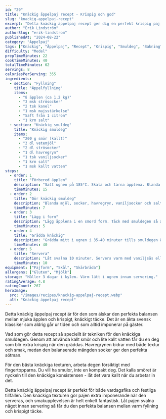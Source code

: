 ```yaml
---
id: "29"
title: "Knäckig äppelpaj recept - Krispig och god"
slug: "knackig-appelpaj-recept"
excerpt: "Detta knäckig äppelpaj recept ger dig en perfekt krispig paj. En svensk klassiker med extra crunch!"
author: "Erik Lindström"
authorSlug: "erik-lindstrom"
publishedAt: "2024-08-22"
category: "Äppelpaj"
tags: ["Knäckig", "Äppelpaj", "Recept", "Krispig", "Smuldeg", "Bakning"]
difficulty: "Medel"
prepTimeMinutes: 22
cookTimeMinutes: 40
totalTimeMinutes: 62
servings: 8
caloriesPerServing: 355
ingredients:
  - section: "Fyllning"
    title: "Äppelfyllning"
    items:
      - "8 äpplen (ca 1,2 kg)"
      - "3 msk strösocker"
      - "2 tsk kanel"
      - "1 msk majsstärkelse"
      - "Saft från 1 citron"
      - "1 krm salt"
  - section: "Knäckig smuldeg"
    title: "Knäckig smuldeg"
    items:
      - "200 g smör (kallt)"
      - "3 dl vetemjöl"
      - "2 dl strösocker"
      - "1 dl havregryn"
      - "1 tsk vaniljsocker"
      - "1 krm salt"
      - "1 msk kallt vatten"
steps:
  - order: 1
    title: "Förbered äpplen"
    description: "Sätt ugnen på 185°C. Skala och tärna äpplena. Blanda med socker, kanel, majsstärkelse, citronsaft och salt."
    timeMinutes: 15
  - order: 2
    title: "Gör knäckig smuldeg"
    description: "Blanda mjöl, socker, havregryn, vaniljsocker och salt. Nyp i det kalla smöret och vattnet försiktigt för extra crunch."
    timeMinutes: 7
  - order: 3
    title: "Lägg i form"
    description: "Lägg äpplena i en smord form. Täck med smuldegen så att allt är väl täckt."
    timeMinutes: 5
  - order: 4
    title: "Grädda knäckig"
    description: "Grädda mitt i ugnen i 35-40 minuter tills smuldegen är gyllenbrun och knäckig."
    timeMinutes: 40
  - order: 5
    title: "Servera"
    description: "Låt svalna 10 minuter. Servera varm med vaniljsås eller glass."
    timeMinutes: 10
equipment: ["Pajform", "Skål", "Skärbräda"]
allergens: ["Gluten", "Mjölk"]
storage: "Håller 3 dagar i kylen. Värm lätt i ugnen innan servering."
ratingAverage: 4.8
ratingCount: 267
heroImage:
  src: "/images/recipes/knackig-appelpaj-recept.webp"
  alt: "Knäckig äppelpaj recept"
---
```


Detta knäckig äppelpaj recept är för den som älskar den perfekta balansen mellan mjuka äpplen och krispigt, knäckigt täcke. Det är en äkta svensk klassiker som aldrig går ur tiden och som alltid imponerar på gäster.

Vad som gör detta recept så speciellt är tekniken för den knäckiga smuldegen. Genom att använda kallt smör och lite kallt vatten får du en deg som blir extra krispig när den gräddas. Havregrynen bidrar med både textur och smak, medan den balanserade mängden socker ger den perfekta sötman.

För den bästa knäckiga texturen, arbeta degen försiktigt med fingertopparna. Du vill ha smulor, inte en kompakt deg. Det kalla smöret är nyckeln till den knäckiga konsistensen - låt det vara kallt när du arbetar in det.

Detta knäckig äppelpaj recept är perfekt för både vardagsfika och festliga tillfällen. Den knäckiga texturen gör pajen extra imponerande när den serveras, och smakupplevelsen är helt enkelt fantastisk. Låt pajen svalna något innan servering så får du den perfekta balansen mellan varm fyllning och krispigt täcke.
